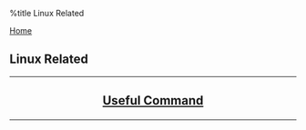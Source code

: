 %title Linux Related

[[../index|Home]]
==Linux Related==
----
<center>
<h2>
[[Useful Command/index|Useful Command]]

</h2>
</center>
----
